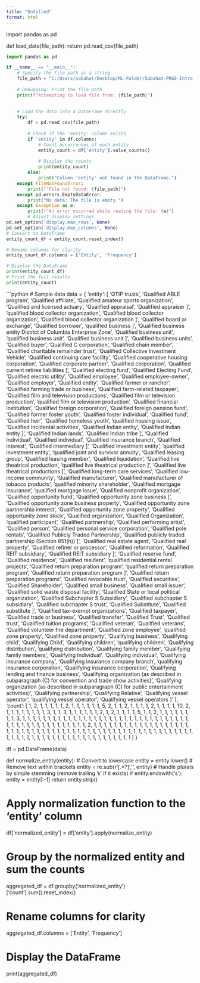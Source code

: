 ```yaml
---
title: "Untitled"
format: html
---
```

import pandas as pd

def load_data(file_path):
    return pd.read_csv(file_path)
```python
import pandas as pd

if __name__ == "__main__":
    # Specify the file path as a string
    file_path = "C:/Users/sabahat/Desktop/ML-Folder/Sabahat-PRGS-Intro-to-ML-2024/data/raw/Entities.csv"
    
    # Debugging: Print the file path
    print(f"Attempting to load file from: {file_path}")

    
    # Load the data into a DataFrame directly
    try:
        df = pd.read_csv(file_path)
        
        # Check if the 'entity' column exists
        if 'entity' in df.columns:
            # Count occurrences of each entity
            entity_count = df['entity'].value_counts()
            
            # Display the counts
            print(entity_count)
        else:
            print("Column 'entity' not found in the DataFrame.")
    except FileNotFoundError:
        print(f"File not found: {file_path}")
    except pd.errors.EmptyDataError:
        print("No data: The file is empty.")
    except Exception as e:
        print(f"An error occurred while reading the file: {e}")
        # Adjust display settings
pd.set_option('display.max_rows', None)
pd.set_option('display.max_columns', None)
# Convert to DataFrame
entity_count_df = entity_count.reset_index()

# Rename columns for clarity
entity_count_df.columns = ['Entity', 'Frequency']

# Display the DataFrame
print(entity_count_df)
# Print the full results
print(entity_count)
```
```python
# Sample data
data = {
    'entity': [
        'QTIP trusts', 'Qualified ABLE program', 'Qualified affiliate', 
        'Qualified amateur sports organization', 'Qualified and licensed actuary',
        'Qualified appraisal', 'Qualified appraiser ]', 'qualified blood collector organization',
        'Qualified blood collector organization', 'Qualified blood collector organization ]',
        'Qualified board or exchange', 'Qualified borrower', 'qualified business ]',
        'Qualified business entity District of Columbia Enterprise Zone', 'Qualified business unit',
        'qualified business unit', 'Qualified business unit ]', 'Qualified business units',
        'Qualified buyer', 'Qualified C corporation', 'Qualified chain member', 
        'Qualified charitable remainder trust', 'Qualified Collective Investment Vehicle',
        'Qualified continuing care facility', 'Qualified cooperative housing corporation',
        'Qualified corporate partner', 'Qualified corporation', 'Qualified current retiree liabilities ]',
        'Qualified electing fund', 'Qualified Electing Fund', 'Qualified electric utility',
        'Qualified employee', 'Qualified employee-owner', 'Qualified employer', 'Qualified entity',
        'Qualified farmer or rancher', 'Qualified farming trade or business', 
        'Qualified farm-related taxpayer', 'Qualified film and television productions',
        'Qualified film or television production', 'qualified film or television production',
        'Qualified financial institution', 'Qualified foreign corporation', 
        'Qualified foreign pension fund', 'Qualified former foster youth', 'Qualified foster individual',
        'Qualified fund', 'Qualified heir', 'Qualified homeless youth', 'qualified housing issue',
        'Qualified incidental activities', 'Qualified Indian entity', 'Qualified Indian entity ]',
        'Qualified Indian lands', 'Qualified Indian tribe ]', 'Qualified Individual',
        'Qualified individual', 'Qualified insurance branch', 'Qualified interest', 
        'Qualified intermediary ]', 'Qualified investment entity', 'qualified investment entity',
        'qualified joint and survivor annuity', 'Qualified leasing group', 'Qualified leasing member',
        'Qualified liquidation', 'Qualified live theatrical production', 'qualified live theatrical production ]',
        'Qualified live theatrical productions ]', 'Qualified long-term care services',
        'Qualified low-income community', 'Qualified manufacturer', 
        'Qualified manufacturer of tobacco products', 'qualified minority shareholder',
        'Qualified mortgage insurance', 'qualified mortgage issue', 'Qualified nonprofit organization',
        'Qualified opportunity fund', 'Qualified opportunity zone business ]',
        'Qualified opportunity zone business property', 'Qualified opportunity zone partnership interest',
        'Qualified opportunity zone property', 'Qualified opportunity zone stock', 'Qualified organization',
        'Qualified Organization', 'qualified participant', 'Qualified partnership', 'Qualified performing artist',
        'Qualified person', 'Qualified personal service corporation', 'Qualified pole rentals',
        'Qualified Publicly Traded Partnership', 'Qualified publicly traded partnership (Section 851(h)) ]',
        'Qualified real estate agent', 'Qualified real property', 'Qualified refiner or processor',
        'Qualified reformation', 'Qualified REIT subsidiary', 'Qualified REIT subsidiary ]',
        'Qualified reserve fund', 'Qualified residence', 'Qualified resident', 
        'qualified residential rental projects', 'Qualified return preparation program',
        'qualified return preparation program', 'Qualified return preparation program ]',
        'Qualified return preparation programs', 'Qualified revocable trust', 'Qualified securities',
        'Qualified Shareholder', 'Qualified small business', 'Qualified small issuer',
        'Qualified solid waste disposal facility', 'Qualified State or local political organization',
        'Qualified Subchapter S Subsidiary', 'Qualified subchapter S subsidiary',
        'Qualified subchapter S trust', 'Qualified Substitute', 'Qualified substitute ]',
        'Qualified tax-exempt organizations', 'Qualified taxpayer', 'Qualified trade or business',
        'Qualified transfer', 'Qualified Trust', 'Qualified trust', 'Qualified tuition programs',
        'Qualified veteran', 'Qualified veterans', 'Qualified volunteer fire department',
        'Qualified zone employee', 'qualified zone property', 'Qualified zone property',
        'Qualifying business', 'Qualifying child', 'Qualifying Child', 'Qualifying children',
        'qualifying children', 'Qualifying distribution', 'qualifying distribution',
        'Qualifying family member', 'Qualifying family members', 'Qualifying Individual',
        'Qualifying individual', 'Qualifying insurance company', 'Qualifying insurance company branch',
        'qualifying insurance corporation', 'Qualifying insurance corporation', 
        'Qualifying lending and finance business', 
        'Qualifying organization (as described in subparagraph (C) for convention and trade show activities)',
        'Qualifying organization (as described in subparagraph (C) for public entertainment activities)',
        'Qualifying partnership', 'Qualifying Relative', 'Qualifying vessel operator',
        'qualifying vessel operator', 'Qualifying vessel operators ]'
    ],
    'count': [
        1, 2, 1, 1, 1, 1, 1, 2, 1, 1, 1, 1, 1, 1, 5, 2, 1, 1, 2, 1, 1, 1, 1, 2, 1, 1, 1, 1, 10, 2, 1, 1, 1, 1, 1, 1, 1,
        1, 3, 1, 1, 3, 1, 1, 1, 1, 1, 1, 2, 1, 2, 1, 1, 1, 1, 5, 1, 1, 2, 1, 1, 1, 1, 1, 1, 1, 1, 3, 1, 1, 1, 1, 1, 1, 1,
        1, 1, 1, 1, 1, 1, 1, 1, 1, 1, 1, 1, 1, 1, 1, 1, 1, 1, 1, 1, 1, 1, 1, 1, 1, 1, 1, 1, 1, 1, 1, 1, 1, 1, 1, 1, 1, 1,
        1, 1, 1, 1, 2, 1, 1, 1, 1, 1, 1, 1, 1, 1, 1, 1, 1, 1, 1, 1, 1, 1, 1, 1, 1, 1, 1, 1, 1, 1, 1, 1, 1, 1, 1, 1, 1, 1,
        1, 1, 1, 1, 1, 1, 1, 1, 1, 1, 1, 1, 1, 1, 1, 1, 1, 1, 1, 1, 1, 1, 1, 1, 1, 1, 1, 1, 1, 1, 1, 1, 1, 1, 1, 1, 1, 1,
        1, 1, 1, 1, 1, 1, 1, 1, 1, 1
    ]
}

df = pd.DataFrame(data)

def normalize_entity(entity):
    # Convert to lowercase
    entity = entity.lower()
    # Remove text within brackets
    entity = re.sub(r'\s*\[.*?\]\s*', '', entity)
    # Handle plurals by simple stemming (remove trailing 's' if it exists)
    if entity.endswith('s'):
        entity = entity[:-1]
    return entity.strip()

# Apply normalization function to the 'entity' column
df['normalized_entity'] = df['entity'].apply(normalize_entity)

# Group by the normalized entity and sum the counts
aggregated_df = df.groupby('normalized_entity')['count'].sum().reset_index()

# Rename columns for clarity
aggregated_df.columns = ['Entity', 'Frequency']

# Display the DataFrame
print(aggregated_df)